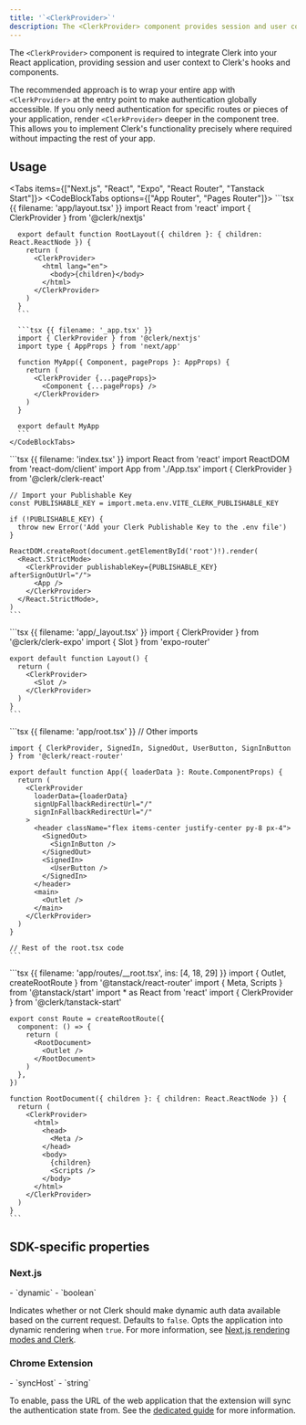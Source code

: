 ```yaml
---
title: '`<ClerkProvider>`'
description: The <ClerkProvider> component provides session and user context to Clerk's hooks and components.
---
```


The `<ClerkProvider>` component is required to integrate Clerk into your React application, providing session and user context to Clerk's hooks and components.

The recommended approach is to wrap your entire app with `<ClerkProvider>` at the entry point to make authentication globally accessible. If you only need authentication for specific routes or pieces of your application, render `<ClerkProvider>` deeper in the component tree. This allows you to implement Clerk's functionality precisely where required without impacting the rest of your app.

## Usage

<Tabs items={["Next.js", "React", "Expo", "React Router", "Tanstack Start"]}>
  <Tab>
    <CodeBlockTabs options={["App Router", "Pages Router"]}>
      ```tsx {{ filename: 'app/layout.tsx' }}
      import React from 'react'
      import { ClerkProvider } from '@clerk/nextjs'

      export default function RootLayout({ children }: { children: React.ReactNode }) {
        return (
          <ClerkProvider>
            <html lang="en">
              <body>{children}</body>
            </html>
          </ClerkProvider>
        )
      }
      ```

      ```tsx {{ filename: '_app.tsx' }}
      import { ClerkProvider } from '@clerk/nextjs'
      import type { AppProps } from 'next/app'

      function MyApp({ Component, pageProps }: AppProps) {
        return (
          <ClerkProvider {...pageProps}>
            <Component {...pageProps} />
          </ClerkProvider>
        )
      }

      export default MyApp
      ```
    </CodeBlockTabs>
  </Tab>

  <Tab>
    ```tsx {{ filename: 'index.tsx' }}
    import React from 'react'
    import ReactDOM from 'react-dom/client'
    import App from './App.tsx'
    import { ClerkProvider } from '@clerk/clerk-react'

    // Import your Publishable Key
    const PUBLISHABLE_KEY = import.meta.env.VITE_CLERK_PUBLISHABLE_KEY

    if (!PUBLISHABLE_KEY) {
      throw new Error('Add your Clerk Publishable Key to the .env file')
    }

    ReactDOM.createRoot(document.getElementById('root')!).render(
      <React.StrictMode>
        <ClerkProvider publishableKey={PUBLISHABLE_KEY} afterSignOutUrl="/">
          <App />
        </ClerkProvider>
      </React.StrictMode>,
    )
    ```
  </Tab>

  <Tab>
    ```tsx {{ filename: 'app/_layout.tsx' }}
    import { ClerkProvider } from '@clerk/clerk-expo'
    import { Slot } from 'expo-router'

    export default function Layout() {
      return (
        <ClerkProvider>
          <Slot />
        </ClerkProvider>
      )
    }
    ```
  </Tab>

  <Tab>
    ```tsx {{ filename: 'app/root.tsx' }}
    // Other imports

    import { ClerkProvider, SignedIn, SignedOut, UserButton, SignInButton } from '@clerk/react-router'

    export default function App({ loaderData }: Route.ComponentProps) {
      return (
        <ClerkProvider
          loaderData={loaderData}
          signUpFallbackRedirectUrl="/"
          signInFallbackRedirectUrl="/"
        >
          <header className="flex items-center justify-center py-8 px-4">
            <SignedOut>
              <SignInButton />
            </SignedOut>
            <SignedIn>
              <UserButton />
            </SignedIn>
          </header>
          <main>
            <Outlet />
          </main>
        </ClerkProvider>
      )
    }

    // Rest of the root.tsx code
    ```
  </Tab>

  <Tab>
    ```tsx {{ filename: 'app/routes/__root.tsx', ins: [4, 18, 29] }}
    import { Outlet, createRootRoute } from '@tanstack/react-router'
    import { Meta, Scripts } from '@tanstack/start'
    import * as React from 'react'
    import { ClerkProvider } from '@clerk/tanstack-start'

    export const Route = createRootRoute({
      component: () => {
        return (
          <RootDocument>
            <Outlet />
          </RootDocument>
        )
      },
    })

    function RootDocument({ children }: { children: React.ReactNode }) {
      return (
        <ClerkProvider>
          <html>
            <head>
              <Meta />
            </head>
            <body>
              {children}
              <Scripts />
            </body>
          </html>
        </ClerkProvider>
      )
    }
    ```
  </Tab>
</Tabs>

<Typedoc src="clerk-react/interfaces/clerk-provider-props" />

## SDK-specific properties

### Next.js

<Properties>
  - `dynamic`
  - `boolean`

  Indicates whether or not Clerk should make dynamic auth data available based on the current request. Defaults to `false`. Opts the application into dynamic rendering when `true`. For more information, see [Next.js rendering modes and Clerk](/docs/references/nextjs/rendering-modes).
</Properties>

### Chrome Extension

<Properties>
  - `syncHost`
  - `string`

  To enable, pass the URL of the web application that the extension will sync the authentication state from. See the [dedicated guide](/docs/references/chrome-extension/sync-host) for more information.
</Properties>
